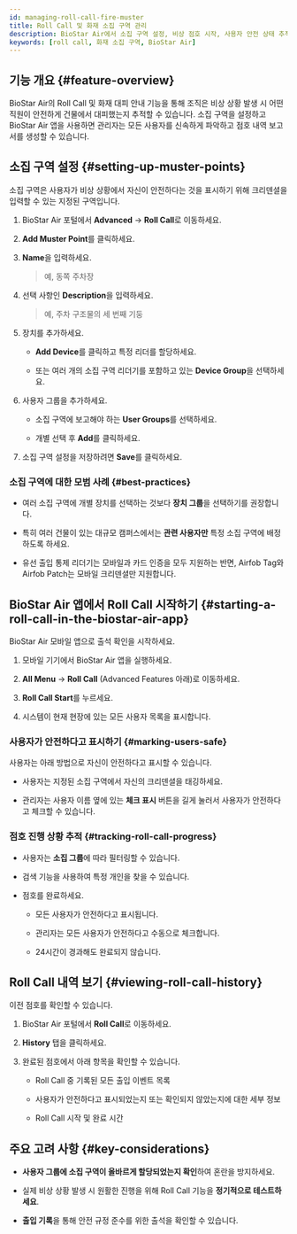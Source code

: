 ```yaml
---
id: managing-roll-call-fire-muster
title: Roll Call 및 화재 소집 구역 관리
description: BioStar Air에서 소집 구역 설정, 비상 점호 시작, 사용자 안전 상태 추적, 점호 내역 보고서를 생성하는 방법을 안내합니다.
keywords: [roll call, 화재 소집 구역, BioStar Air]
---
```



## 기능 개요 {#feature-overview}

BioStar Air의 Roll Call 및 화재 대피 안내 기능을 통해 조직은 비상 상황 발생 시 어떤 직원이 안전하게 건물에서 대피했는지 추적할 수 있습니다. 소집 구역을 설정하고 BioStar Air 앱을 사용하면 관리자는 모든 사용자를 신속하게 파악하고 점호 내역 보고서를 생성할 수 있습니다.

<YouTube videoId="F0dnR7VmfAo" />


## 소집 구역 설정 {#setting-up-muster-points}

소집 구역은 사용자가 비상 상황에서 자신이 안전하다는 것을 표시하기 위해 크리덴셜을 입력할 수 있는 지정된 구역입니다.

1. BioStar Air 포털에서 **Advanced** → **Roll Call**로 이동하세요.

1. **Add Muster Point**를 클릭하세요.

1. **Name**을 입력하세요.

   > 예, 동쪽 주차장

1. 선택 사항인 **Description**을 입력하세요.

   > 예, 주차 구조물의 세 번째 기둥

1. 장치를 추가하세요.

   * **Add Device**를 클릭하고 특정 리더를 할당하세요.

   * 또는 여러 개의 소집 구역 리더기를 포함하고 있는 **Device Group**을 선택하세요.

1. 사용자 그룹을 추가하세요.

   * 소집 구역에 보고해야 하는 **User Groups**를 선택하세요.

   * 개별 선택 후 **Add**를 클릭하세요.

1. 소집 구역 설정을 저장하려면 **Save**를 클릭하세요.

### 소집 구역에 대한 모범 사례 {#best-practices}

* 여러 소집 구역에 개별 장치를 선택하는 것보다 **장치 그룹**을 선택하기를 권장합니다.

* 특히 여러 건물이 있는 대규모 캠퍼스에서는 **관련 사용자만** 특정 소집 구역에 배정하도록 하세요.

* 유선 출입 통제 리더기는 모바일과 카드 인증을 모두 지원하는 반면, Airfob Tag와 Airfob Patch는 모바일 크리덴셜만 지원합니다.


## BioStar Air 앱에서 Roll Call 시작하기 {#starting-a-roll-call-in-the-biostar-air-app}

BioStar Air 모바일 앱으로 출석 확인을 시작하세요.

1. 모바일 기기에서 BioStar Air 앱을 실행하세요.

1. **All Menu** → **Roll Call** (Advanced Features 아래)로 이동하세요.

1. **Roll Call Start**를 누르세요.

1. 시스템이 현재 현장에 있는 모든 사용자 목록을 표시합니다.

### 사용자가 안전하다고 표시하기 {#marking-users-safe}

사용자는 아래 방법으로 자신이 안전하다고 표시할 수 있습니다.

* 사용자는 지정된 소집 구역에서 자신의 크리덴셜을 태깅하세요.

* 관리자는 사용자 이름 옆에 있는 **체크 표시** 버튼을 길게 눌러서 사용자가 안전하다고 체크할 수 있습니다.

### 점호 진행 상황 추적 {#tracking-roll-call-progress}

* 사용자는 **소집 그룹**에 따라 필터링할 수 있습니다.

* 검색 기능을 사용하여 특정 개인을 찾을 수 있습니다.

* 점호를 완료하세요.

  * 모든 사용자가 안전하다고 표시됩니다.

  * 관리자는 모든 사용자가 안전하다고 수동으로 체크합니다.

  * 24시간이 경과해도 완료되지 않습니다.


## Roll Call 내역 보기 {#viewing-roll-call-history}

이전 점호를 확인할 수 있습니다.

1. BioStar Air 포털에서 **Roll Call**로 이동하세요.

1. **History** 탭을 클릭하세요.

1. 완료된 점호에서 아래 항목을 확인할 수 있습니다.

   * Roll Call 중 기록된 모든 출입 이벤트 목록

   * 사용자가 안전하다고 표시되었는지 또는 확인되지 않았는지에 대한 세부 정보

   * Roll Call 시작 및 완료 시간


## 주요 고려 사항 {#key-considerations}

* **사용자 그룹에 소집 구역이 올바르게 할당되었는지 확인**하여 혼란을 방지하세요.

* 실제 비상 상황 발생 시 원활한 진행을 위해 Roll Call 기능을 **정기적으로 테스트하세요**.

* **출입 기록**을 통해 안전 규정 준수를 위한 출석을 확인할 수 있습니다.
